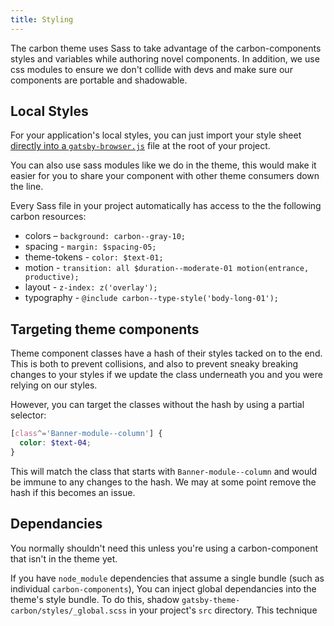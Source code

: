 ```yaml
---
title: Styling
---
```


<PageDescription>

The carbon theme uses Sass to take advantage of the carbon-components styles and variables while authoring novel components. In addition, we use css modules to ensure we don't collide with devs and make sure our components are portable and shadowable.

</PageDescription>

## Local Styles

For your application's local styles, you can just import your style sheet [directly into a `gatsby-browser.js`](https://www.gatsbyjs.org/docs/global-css/#adding-global-styles-without-a-layout-component) file at the root of your project.

You can also use sass modules like we do in the theme, this would make it easier for you to share your component with other theme consumers down the line.

Every Sass file in your project automatically has access to the the following carbon resources:

- colors – `background: carbon--gray-10;`
- spacing - `margin: $spacing-05;`
- theme-tokens - `color: $text-01;`
- motion - `transition: all $duration--moderate-01 motion(entrance, productive);`
- layout - `z-index: z('overlay');`
- typography - `@include carbon--type-style('body-long-01');`

## Targeting theme components

Theme component classes have a hash of their styles tacked on to the end. This is both to prevent collisions, and also to prevent sneaky breaking changes to your styles if we update the class underneath you and you were relying on our styles.

However, you can target the classes without the hash by using a partial selector:

```scss
[class^='Banner-module--column'] {
  color: $text-04;
}
```

This will match the class that starts with `Banner-module--column` and would be immune to any changes to the hash. We may at some point remove the hash if this becomes an issue.

## Dependancies

You normally shouldn't need this unless you're using a carbon-component that isn't in the theme yet.

If you have `node_module` dependencies that assume a single bundle (such as individual `carbon-components`),
You can inject global dependancies into the theme's style bundle. To do this, shadow `gatsby-theme-carbon/styles/_global.scss` in your project's `src` directory. This technique

